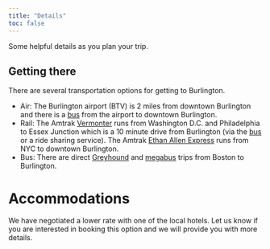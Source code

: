 ```yaml
---
title: "Details"
toc: false
---
```


Some helpful details as you plan your trip.

## Getting there

There are several transportation options for getting to Burlington.

* Air: The Burlington airport (BTV) is 2 miles from downtown Burlington and there is a [bus](https://ridegmt.com/11-airport/) from the airport to downtown Burlington.
* Rail: The Amtrak [Vermonter](https://www.amtrak.com/vermonter-train) runs from Washington D.C. and Philadelphia to Essex Junction which is a 10 minute drive from Burlington (via the [bus](https://ridegmt.com/2-essex-2/) or a ride sharing service). The Amtrak [Ethan Allen Express](https://www.amtrak.com/ethan-allen-express-train) runs from NYC to downtown Burlington.
* Bus: There are direct [Greyhound](https://www.greyhound.com/) and [megabus](https://us.megabus.com/route-guides/burlington-to-boston-bus) trips from Boston to Burlington.

# Accommodations

We have negotiated a lower rate with one of the local hotels. Let us know if you are interested in booking this option and we will provide you with more details.